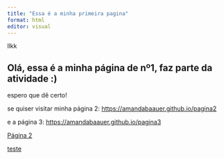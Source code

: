 ```yaml
---
title: "Essa é a minha primeira pagina"
format: html
editor: visual
---
```


llkk

## Olá, essa é a minha página de nº1, faz parte da atividade :)

espero que dê certo!

se quiser visitar minha página 2: <https://amandabaauer.github.io/pagina2>

e a página 3: <https://amandabaauer.github.io/pagina3>

[Página 2](pagina2.html)

[teste](C:/Users/amand/Desktop/Pendentes/Análises CAP3/1907n/C13 vs fisio.jpeg)